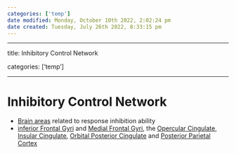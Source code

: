```yaml
---
categories: ['temp']
date modified: Monday, October 10th 2022, 2:02:24 pm
date created: Tuesday, July 26th 2022, 8:33:15 pm
---
```


---

title: Inhibitory Control Network

categories: ['temp']

---

# Inhibitory Control Network
- [Brain areas](Brain%20Areas.qmd) related to response inhibition ability
- [inferior Frontal Gyri](inferior%20Frontal%20Gyri) and [Medial Frontal Gyri](Medial%20Frontal%20Gyri), the [Opercular Cingulate](Opercular%20Cingulate), [Insular Cingulate](Insular%20Cingulate), [Orbital Posterior Cingulate](Orbital%20Posterior%20Cingulate) and [Posterior Parietal Cortex](Posterior%20Parietal%20Cortex)



